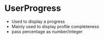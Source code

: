 
<Meta title="UserProgress" component={UserProgress} />

# UserProgress

-   Used to display a progress
-   Mainly used to display profile completeness
-   pass percentage as number/integer

<Story name="UserProgress">
    <UserProgress percent={0} showPercent />
    <UserProgress percent={50} showPercent />
    <UserProgress percent={100} showPercent />
</Story>
